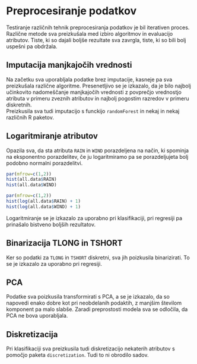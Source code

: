 # Preprocesiranje podatkov

Testiranje različnih tehnik preprocesiranja podatkov je bil iterativen proces.
Različne metode sva preizkušala med izbiro algoritmov in evaluacijo atributov.
Tiste, ki so dajali boljše rezultate sva zavrgla, tiste, ki so bili bolj
uspešni pa obdržala.

## Imputacija manjkajočih vrednosti

Na začetku sva uporabljala podatke brez imputacije, kasneje pa sva preizkušala
različne algoritme. Presenetljivo se je izkazalo, da je bilo najbolj učinkovito
nadomeščanje manjkajočih vrednosti z povprečjo vrednostjo atributa v primeru
zveznih atributov in najbolj pogostim razredov v primeru diskretnih.  
Preizkusila sva tudi imputacijo s funckijo `randomForest` in nekaj in nekaj
različnih R paketov.

## Logaritmiranje atributov

Opazila sva, da sta atributa `RAIN` in `WIND` porazdeljena na način, ki
spominja na eksponentno porazdelitev, če ju logaritmiramo pa se porazdeljujeta
bolj podobno normalni porazdelitvi.
```r
par(mfrow=c(1,2))
hist(all.data$RAIN)
hist(all.data$WIND)
```
```r
par(mfrow=c(1,2))
hist(log(all.data$RAIN) + 1)
hist(log(all.data$WIND) + 1)
```

Logaritmiranje se je izkazalo za uporabno pri klasifikaciji, pri regresiji pa
prinašalo bistveno boljših rezultatov.

## Binarizacija TLONG in TSHORT

Ker so podatki za `TLONG` in `TSHORT` diskretni, sva jih poizkusila
binarizirati. To se je izkazalo za uporabno pri regresiji.

## PCA

Podatke sva poizkusila transformirati s PCA, a se je izkazalo, da so napovedi
enako dobre kot pri neobdelanih podaktih, z manjšim številom komponent pa malo
slabše. Zaradi preprostosti modela sva se odločila, da PCA ne bova uporabljala.

## Diskretizacija

Pri klasifikaciji sva preizkusila tudi diskretizacijo nekaterih atributov s
pomočjo paketa `discretization`. Tudi to ni obrodilo sadov.
